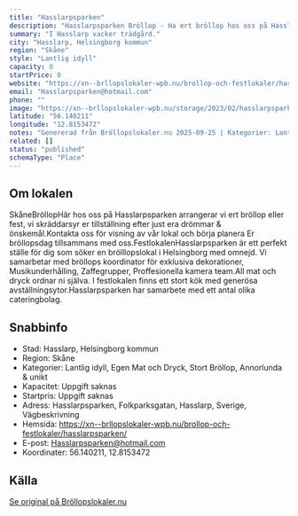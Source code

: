 ```yaml
---
title: "Hasslarpsparken"
description: "Hasslarpsparken Bröllop - Ha ert bröllop hos oss på Hasslarpsparken. Se vår fina Bröllopslokal. Skicka gärna en förfrågan så hjälper vi Er!"
summary: "I Hasslarp vacker trädgård."
city: "Hasslarp, Helsingborg kommun"
region: "Skåne"
style: "Lantlig idyll"
capacity: 0
startPrice: 0
website: "https://xn--brllopslokaler-wpb.nu/brollop-och-festlokaler/hasslarpsparken/"
email: "Hasslarpsparken@hotmail.com"
phone: ""
image: "https://xn--brllopslokaler-wpb.nu/storage/2023/02/hasslarpsparken-brollop-brollopslokal-festlokal-skane-3-_Custom_.webp"
latitude: "56.140211"
longitude: "12.8153472"
notes: "Genererad från Bröllopslokaler.nu 2025-09-25 | Kategorier: Lantlig idyll, Egen Mat och Dryck, Stort Bröllop, Annorlunda & unikt"
related: []
status: "published"
schemaType: "Place"
---
```


## Om lokalen

SkåneBröllopHär hos oss på Hasslarpsparken arrangerar vi ert bröllop eller fest, vi skräddarsyr er tillställning efter just era drömmar & önskemål.Kontakta oss för visning av vår lokal och börja planera Er bröllopsdag tillsammans med oss.FestlokalenHasslarpsparken är ett perfekt ställe för dig som söker en brölllopslokal i Helsingborg med omnejd. Vi samarbetar med bröllops koordinator för exklusiva dekorationer, Musikunderhålling, Zaffegrupper, Proffesionella kamera team.All mat och dryck ordnar ni själva. I festlokalen finns ett stort kök med generösa avställningsytor.Hasslarpsparken har samarbete med ett antal olika cateringbolag.

## Snabbinfo

- Stad: Hasslarp, Helsingborg kommun
- Region: Skåne
- Kategorier: Lantlig idyll, Egen Mat och Dryck, Stort Bröllop, Annorlunda & unikt
- Kapacitet: Uppgift saknas
- Startpris: Uppgift saknas
- Adress: Hasslarpsparken, Folkparksgatan, Hasslarp, Sverige, Vägbeskrivning
- Hemsida: https://xn--brllopslokaler-wpb.nu/brollop-och-festlokaler/hasslarpsparken/
- E-post: Hasslarpsparken@hotmail.com
- Koordinater: 56.140211, 12.8153472

## Källa

[Se original på Bröllopslokaler.nu](https://xn--brllopslokaler-wpb.nu/brollop-och-festlokaler/hasslarpsparken/)
